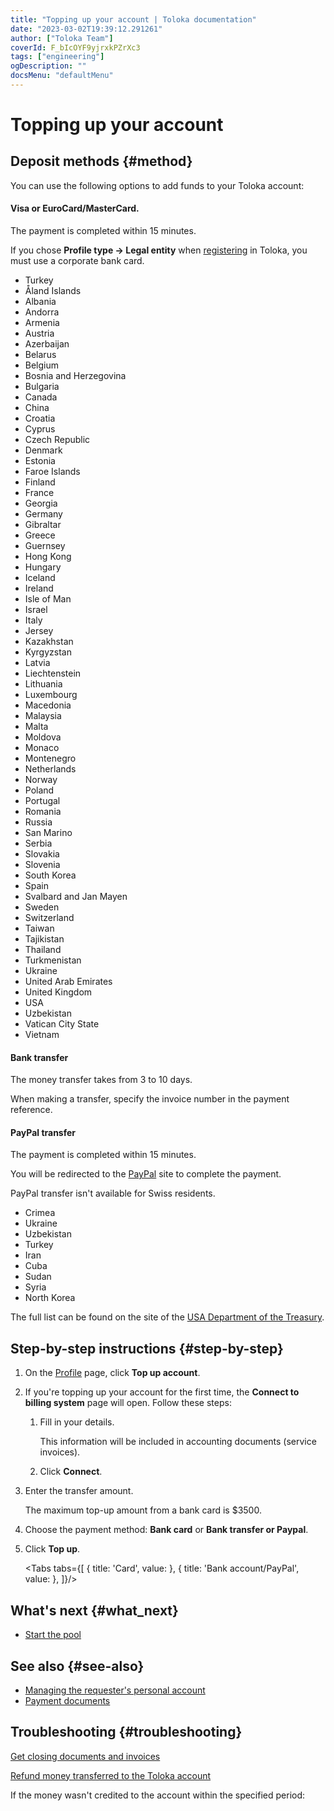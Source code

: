```yaml
---
title: "Topping up your account | Toloka documentation"
date: "2023-03-02T19:39:12.291261"
author: ["Toloka Team"]
coverId: F_bIcOYF9yjrxkPZrXc3
tags: ["engineering"]
ogDescription: ""
docsMenu: "defaultMenu"
---
```



# Topping up your account

## Deposit methods {#method}

You can use the following options to add funds to your Toloka account:

#### Visa or EuroCard/MasterCard.

The payment is completed within 15 minutes.

If you chose **Profile type → Legal entity** when [registering](/docs/guide/access) in Toloka, you must use a corporate bank card.

<Cut title="List of countries where bank card transfers are available">

- Turkey
- Åland Islands
- Albania
- Andorra
- Armenia
- Austria
- Azerbaijan
- Belarus
- Belgium
- Bosnia and Herzegovina
- Bulgaria
- Canada
- China
- Croatia
- Cyprus
- Czech Republic
- Denmark
- Estonia
- Faroe Islands
- Finland
- France
- Georgia
- Germany
- Gibraltar
- Greece
- Guernsey
- Hong Kong
- Hungary
- Iceland
- Ireland
- Isle of Man
- Israel
- Italy
- Jersey
- Kazakhstan
- Kyrgyzstan
- Latvia
- Liechtenstein
- Lithuania
- Luxembourg
- Macedonia
- Malaysia
- Malta
- Moldova
- Monaco
- Montenegro
- Netherlands
- Norway
- Poland
- Portugal
- Romania
- Russia
- San Marino
- Serbia
- Slovakia
- Slovenia
- South Korea
- Spain
- Svalbard and Jan Mayen
- Sweden
- Switzerland
- Taiwan
- Tajikistan
- Thailand
- Turkmenistan
- Ukraine
- United Arab Emirates
- United Kingdom
- USA
- Uzbekistan
- Vatican City State
- Vietnam

</Cut>

#### Bank transfer

The money transfer takes from 3 to 10 days.

When making a transfer, specify the invoice number in the payment reference.

#### PayPal transfer

The payment is completed within 15 minutes.

You will be redirected to the [PayPal](https://www.paypal.com/home) site to complete the payment.

<Note mode="restriction" title="Restriction">

PayPal transfer isn't available for Swiss residents.

</Note>

<Cut title="Regions where PayPal transfer is not allowed">

- Crimea
- Ukraine
- Uzbekistan
- Turkey
- Iran
- Cuba
- Sudan
- Syria
- North Korea

The full list can be found on the site of the [USA Department of the Treasury](https://www.treasury.gov/resource-center/sanctions/Programs/Pages/Programs.aspx).

</Cut>

## Step-by-step instructions {#step-by-step}

1. On the [Profile](https://platform.toloka.ai/requester/profile) page, click **Top up account**.

1. If you're topping up your account for the first time, the **Connect to billing system** page will open. Follow these steps:

    1. Fill in your details.

        <Note mode="note" title="Note">

        This information will be included in accounting documents (service invoices).

        </Note>

    1. Click **Connect**.

1. Enter the transfer amount.

    The maximum top-up amount from a bank card is $3500.

1. Choose the payment method: **Bank card** or **Bank transfer or Paypal**.

1. Click **Top up**.

    <Tabs tabs={[
      { title: 'Сard', value: <RefillList1/> },
      { title: 'Bank account/PayPal', value: <RefillList2/> },
    ]}/>

## What's next {#what_next}

- [Start the pool](/docs/guide/pool-run-and-stop)

## See also {#see-also}

- [Managing the requester's personal account](/docs/guide/budget)
- [Payment documents](/docs/guide/documents)

## Troubleshooting {#troubleshooting}

[Get closing documents and invoices](/docs/guide/troubleshooting/support)

[Refund money transferred to the Toloka account](/docs/guide/troubleshooting/support)

If the money wasn't credited to the account within the specified period:

<ContactGuideSupport/>
